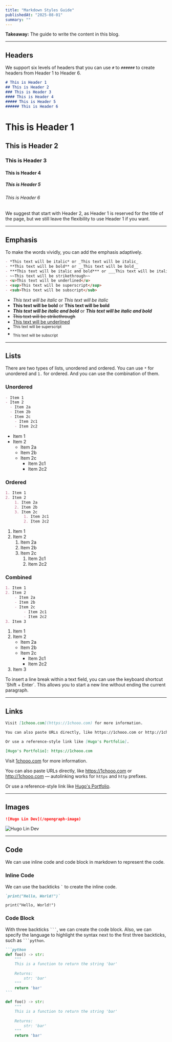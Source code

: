 ```yaml
---
title: "Markdown Styles Guide"
publishedAt: "2025-08-01"
summary: ""
---
```


**Takeaway:** The guide to write the content in this blog.

***

## Headers

We support six levels of headers that you can use `#` to `######` to create headers from Header 1 to Header 6.

```markdown
# This is Header 1
## This is Header 2
### This is Header 3
#### This is Header 4
##### This is Header 5
###### This is Header 6
```

# This is Header 1
## This is Header 2
### This is Header 3
#### This is Header 4
##### This is Header 5
###### This is Header 6

<MarkdownAlert type="info">
  We suggest that start with Header 2, as Header 1 is reserved for the title of the page, but we still leave the flexibility to use Header 1 if you want.
</MarkdownAlert>

***

## Emphasis

To make the words vividly, you can add the emphasis adaptively.

```markdown
- *This text will be italic* or _This text will be italic_
- **This text will be bold** or __This text will be bold__
- ***This text will be italic and bold*** or ___This text will be italic and bold___
- ~~This text will be strikethrough~~
- <u>This text will be underlined</u>
- <sup>This text will be superscript</sup>
- <sub>This text will be subscript</sub>
```

- *This text will be italic* or _This text will be italic_
- **This text will be bold** or __This text will be bold__
- ***This text will be italic and bold*** or ___This text will be italic and bold___
- ~~This text will be strikethrough~~
- <u>This text will be underlined</u>
- <sup>This text will be superscript</sup>
- <sub>This text will be subscript</sub>

***

## Lists

There are two types of lists, unordered and ordered. You can use `*` for unordered and `1.` for ordered. And you can use the combination of them.

### Unordered

```markdown
- Item 1
- Item 2
  - Item 2a
  - Item 2b
  - Item 2c
    - Item 2c1
    - Item 2c2
```

- Item 1
- Item 2
  - Item 2a
  - Item 2b
  - Item 2c
    - Item 2c1
    - Item 2c2

### Ordered

```markdown
1. Item 1
2. Item 2
    1. Item 2a
    2. Item 2b
    3. Item 2c
        1. Item 2c1
        2. Item 2c2
```

1. Item 1
2. Item 2
    1. Item 2a
    2. Item 2b
    3. Item 2c
        1. Item 2c1
        2. Item 2c2

### Combined

```markdown
1. Item 1
2. Item 2
    - Item 2a
    - Item 2b
    - Item 2c
        - Item 2c1
        - Item 2c2
3. Item 3
```

1. Item 1
2. Item 2
    - Item 2a
    - Item 2b
    - Item 2c
        - Item 2c1
        - Item 2c2
3. Item 3

<MarkdownAlert type="tip">
  To insert a line break within a text field, you can use the keyboard shortcut `Shift + Enter`. This allows you to start a new line without ending the current paragraph.
</MarkdownAlert>

***

## Links

```markdown
Visit [1chooo.com](https://1chooo.com) for more information.

You can also paste URLs directly, like https://1chooo.com or http://1chooo.com — autolinking works for `https` and `http` prefixes.

Or use a reference-style link like [Hugo's Portfolio].

[Hugo's Portfolio]: https://1chooo.com

```

Visit [1chooo.com](https://1chooo.com) for more information.

You can also paste URLs directly, like https://1chooo.com or http://1chooo.com — autolinking works for `https` and `http` prefixes.

Or use a reference-style link like [Hugo's Portfolio].

[Hugo's Portfolio]: https://1chooo.com

***

## Images

```markdown
![Hugo Lin Dev](/opengraph-image)
```

![Hugo Lin Dev](/opengraph-image)

***


## Code

We can use inline code and code block in markdown to represent the code.

### Inline Code

We can use the backticks <code>`</code> to create the inline code.

```markdown
`print("Hello, World!")`
```

`print("Hello, World!")`

### Code Block

With three backticks <code>\`\`\`</code>, we can create the code block. Also, we can specify the language to highlight the syntax next to the first three backticks, such as <code>\`\`\`python</code>.

````markdown
```python
def foo() -> str:
    """
    This is a function to return the string 'bar'
    
    Returns:
        str: 'bar'
    """
    return 'bar'
```
````

```python
def foo() -> str:
    """
    This is a function to return the string 'bar'
    
    Returns:
        str: 'bar'
    """
    return 'bar'
```

